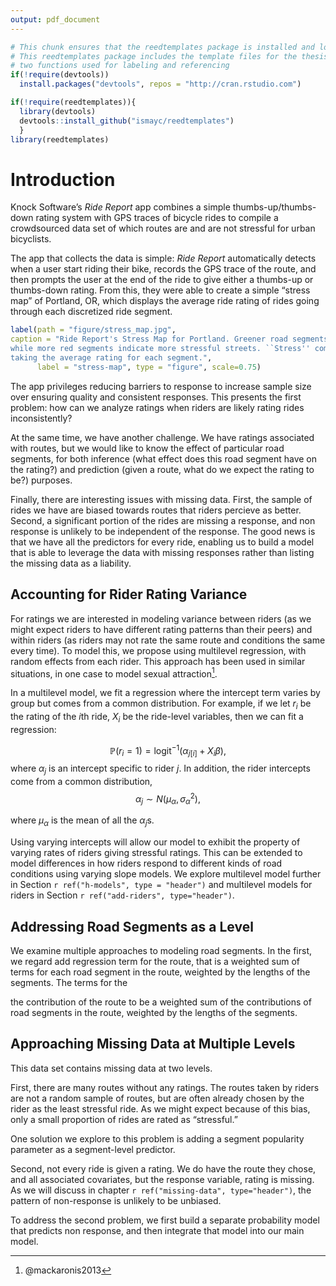 ```yaml
---
output: pdf_document
---
```


<!-- The {.unnumbered} option here means that the introduction will be "Chapter 0." -->

```r
# This chunk ensures that the reedtemplates package is installed and loaded
# This reedtemplates package includes the template files for the thesis and also
# two functions used for labeling and referencing
if(!require(devtools))
  install.packages("devtools", repos = "http://cran.rstudio.com")

if(!require(reedtemplates)){
  library(devtools)
  devtools::install_github("ismayc/reedtemplates")
  }
library(reedtemplates)
```

# Introduction {.unnumbered}

Knock Software's *Ride Report* app combines a simple thumbs-up/thumbs-down rating system with
GPS traces of bicycle rides to compile a crowdsourced data set of which routes
are and are not stressful for urban bicyclists.

The app that collects the data is simple: *Ride Report* automatically detects when
a user start riding their bike, records the GPS trace of the route, and then
prompts the user at the end of the ride to give either a thumbs-up or thumbs-down
rating. From this, they were able to create a simple "stress map" of Portland, OR,
which displays the average ride rating of rides going through each discretized
ride segment.

```r
label(path = "figure/stress_map.jpg", 
caption = "Ride Report's Stress Map for Portland. Greener road segments incidate less
while more red segments indicate more stressful streets. ``Stress'' computed by
taking the average rating for each segment.", 
      label = "stress-map", type = "figure", scale=0.75)
```

The app privileges reducing barriers to response to increase sample size over
ensuring quality and consistent responses. This presents the first problem: how
can we analyze ratings when riders are likely rating rides inconsistently?

At the same time, we have another challenge. We have ratings associated with
routes, but we would like to know the effect of particular road segments, for
both inference (what effect does this road segment have on the rating?) and
prediction (given a route, what do we expect the rating to be?) purposes.

Finally, there are interesting issues with missing data. First, the sample of
rides we have are biased towards routes that riders percieve as better. Second,
a significant portion of the rides are missing a response, and non response is
unlikely to be independent of the response. The good news is that we have all
the predictors for every ride, enabling us to build a model that is able to
leverage the data with missing responses rather than listing the missing data
as a liability.

## Accounting for Rider Rating Variance

For ratings we are interested in modeling variance between riders (as
we might expect riders to have different rating patterns than their peers) and within riders
(as riders may not rate the same route and conditions the same every time). To
model this, we propose using multilevel regression, with random effects from
each rider. This approach has been used in similar situations, in one case to
model sexual attraction^[@mackaronis2013].

In a multilevel model, we fit a regression where the intercept term varies by
group but comes from a common distribution. For example,
if we let $r_i$ be the rating of the $i$th ride, $X_i$ be the ride-level variables,
then we can fit a regression:

$$\mathbb{P}(r_i = 1) = \text{logit}^{-1}
\left( \alpha_{j[i]} +  X_i \beta \right) ,$$
where $\alpha_j$ is an intercept specific to rider $j$. In addition, the rider
intercepts come from a common distribution,
$$\alpha_j \sim N (\mu_\alpha, \sigma^2_\alpha),$$

where $\mu_\alpha$ is the mean of all the $\alpha_j$s.

Using varying intercepts will allow our model to exhibit the property of varying
rates of riders giving stressful ratings. This can be extended to model
differences in how riders respond to different kinds of road conditions using
varying slope models.
We explore multilevel model further in Section `r ref("h-models", type = "header")`
and multilevel models for riders in Section `r ref("add-riders", type="header")`.

## Addressing Road Segments as a Level

We examine multiple approaches to modeling road segments. In the first, we
regard add regression term for the route, that is a weighted sum of terms for
each road segment in the route, weighted by the lengths of the segments. The
terms for the 

the contribution of the route to be a weighted sum of the contributions
of road segments in the route, weighted by the lengths of the segments. 



<!-- might consider researching multi-group multilevel models -->
<!-- include sample size concerns? Not sure yet. -->


## Approaching Missing Data at Multiple Levels

This data set contains missing data at two levels.

First, there are many routes without any ratings. The routes taken by riders are
not a random sample of routes, but are often already chosen by the rider as the
least stressful ride. As we might expect because of this bias, only a small
proportion of rides are rated as "stressful."

One solution we explore to this problem is adding a segment popularity parameter
as a segment-level predictor.

Second, not every ride is given a rating. We do have the route they chose,
and all associated covariates, but the response variable, rating is missing. As
we will discuss in chapter `r ref("missing-data", type="header")`, the pattern
of non-response is unlikely to be unbiased.

To address the second problem, we first build a separate probability model that
predicts non response, and then integrate that model into our main model.
